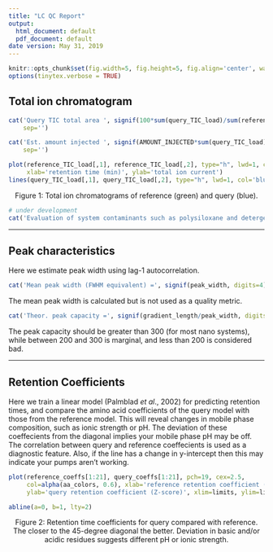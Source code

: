 ```yaml
---
title: "LC QC Report"
output:
  html_document: default
  pdf_document: default
date version: May 31, 2019
---
```




```r
knitr::opts_chunk$set(fig.width=5, fig.height=5, fig.align='center', warning=FALSE, message=FALSE, error=TRUE)
options(tinytex.verbose = TRUE)
```


## Total ion chromatogram

```r

cat('Query TIC total area ', signif(100*sum(query_TIC_load)/sum(reference_TIC_load), digits=4), '% of reference.',
    sep='')

cat('Est. amount injected ', signif(AMOUNT_INJECTED*sum(query_TIC_load)/sum(reference_TIC_load), digits=4), ' ng.',
    sep='')

plot(reference_TIC_load[,1], reference_TIC_load[,2], type="h", lwd=1, col='green', 
     xlab='retention time (min)', ylab='total ion current')
lines(query_TIC_load[,1], query_TIC_load[,2], type="h", lwd=1, col='blue')

```
<center>Figure 1: Total ion chromatograms of reference (green) and query (blue). </center>

```r
# under development
cat('Evaluation of system contaminants such as polysiloxane and detergents, is under development.', sep='')

```

***

## Peak characteristics

Here we estimate peak width using lag-1 autocorrelation.
```r
cat('Mean peak width (FWHM equivalent) =', signif(peak_width, digits=4), "seconds")

```
The mean peak width is calculated but is not used as a quality metric. 


```r
cat('Theor. peak capacity =', signif(gradient_length/peak_width, digits=4))

```
The peak capacity should be greater than 300 (for most nano systems), while between 200 and 300 is marginal, and less than 200 is considered bad.

***

## Retention Coefficients

Here we train a linear model (Palmblad *et al*., 2002) for predicting retention times, and compare the amino acid coefficients of the query model with those from the reference model. This will reveal changes in mobile phase composition, such as ionic strength or pH. The deviation of these coeffecients from the diagonal implies your mobile phase pH may be off. The correlation between query and reference coeffecients is used as a diagnostic feature. Also, if the line has a change in y-intercept then this may indicate your pumps aren't working. 

```r
plot(reference_coeffs[1:21], query_coeffs[1:21], pch=19, cex=2.5, 
     col=alpha(aa_colors, 0.6), xlab='reference retention coefficient (Z-score)', 
     ylab='query retention coefficient (Z-score)', xlim=limits, ylim=limits, text(reference_coeffs[1:21], query_coeffs[1:21]+0.0047*(max(query_coeffs[1:21])-min(query_coeffs[1:21])), aa_olc, col='black', font=2, cex=0.8)) 

abline(a=0, b=1, lty=2)

```
<center>Figure 2: Retention time coefficients for query compared with reference. The closer to the 45-degree diagonal the better. Deviation in basic and/or acidic residues suggests different pH or ionic strength.</center>